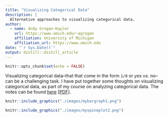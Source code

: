 ```yaml
---
title: "Visualizing Categorical Data"
description: |
  Alternative approaches to visualizing categorical data.
author:
  - name: Andy Grogan-Kaylor
    url: https://www.umich.edu/~agrogan
    affiliation: University of Michigan
    affiliation_url: https://www.umich.edu 
date: "`r Sys.Date()`"
output: distill::distill_article
---
```


```r

knitr::opts_chunk$set(echo = FALSE)

```

Visualizing categorical data--that that come in the form `1/0` or *yes vs. no*--can be a challenging task. I have put together some thoughts on visualizing categorical data, as part of my course on analyzing categorical data. The notes can be found [here](https://agrogan1.github.io/newstuff/categorical/visualizing-categorical-data/visualizing-categorical-data.html) [[PDF](https://agrogan1.github.io/newstuff/categorical/visualizing-categorical-data/visualizing-categorical-data.pdf)].

```r

knitr::include_graphics("./images/mybargraph1.png")

```


```r

knitr::include_graphics("./images/myspineplot2.png")

```



